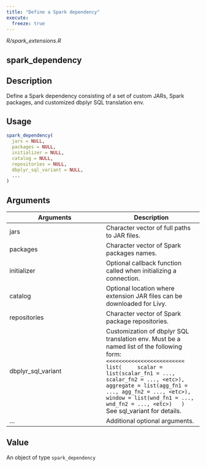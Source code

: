 ```yaml
---
title: "Define a Spark dependency"
execute:
  freeze: true
---
```


*R/spark_extensions.R*

## spark_dependency

## Description
Define a Spark dependency consisting of a set of custom JARs, Spark packages, and customized dbplyr SQL translation env. 


## Usage
```r
spark_dependency( 
  jars = NULL, 
  packages = NULL, 
  initializer = NULL, 
  catalog = NULL, 
  repositories = NULL, 
  dbplyr_sql_variant = NULL, 
  ... 
) 
```

## Arguments
|Arguments|Description|
|---|---|
| jars | Character vector of full paths to JAR files. |
| packages | Character vector of Spark packages names. |
| initializer | Optional callback function called when initializing a connection. |
| catalog | Optional location where extension JAR files can be downloaded for Livy. |
| repositories | Character vector of Spark package repositories. |
| dbplyr_sql_variant | Customization of dbplyr SQL translation env. Must be a named list of the following form: `<<<<<<<<<<<<<<<<<<<<<<<<<  list(     scalar = list(scalar_fn1 = ..., scalar_fn2 = ..., <etc>),     aggregate = list(agg_fn1 = ..., agg_fn2 = ..., <etc>),     window = list(wnd_fn1 = ..., wnd_fn2 = ..., <etc>)   )   `<br>See sql_variant for details. |
| ... | Additional optional arguments. |



## Value
An object of type `spark_dependency` 




